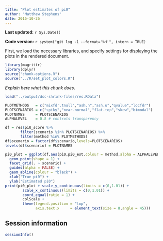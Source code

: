 ```yaml
---
title: "Plot estimates of pi0"
author: "Matthew Stephens"
date: 2015-10-26
---
```


**Last updated:** `r Sys.Date()`

**Code version:** `r system("git log -1 --format='%H'", intern = TRUE)`

First, we load the necessary libraries, and specify settings for
displaying the plots in the rendered document.

```r
library(magrittr)
library(dplyr)
source("chunk-options.R")
source("../R/set_plot_colors.R")
```

*Explain here what this chunk does.*

```r
load("../output/dsc-shrink-files/res.RData")

PLOTMETHODS   = c("mixfdr.tnull","ash.n","ash.u","qvalue","locfdr")
PLOTSCENARIOS = c("spiky","near-normal","flat-top","skew","bimodal")
PLOTNAMES     = PLOTSCENARIOS
ALPHALEVEL    = 0.8 # controls transparency

df = res$pi0_score %>% 
       filter(scenario %in% PLOTSCENARIOS) %>% 
       filter(method %in% PLOTMETHODS)
df$scenario = factor(df$scenario,levels=PLOTSCENARIOS)
levels(df$scenario) = PLOTNAMES

pi0_plot = ggplot(df,aes(pi0,pi0_est,colour = method,alpha = ALPHALEVEL)) +
  geom_point(shape = 1) +
  facet_grid(. ~ scenario) + 
  guides(alpha = FALSE) +
  geom_abline(colour = "black") +
  xlab("True pi0") +
  ylab("Estimated pi0") 
print(pi0_plot + scale_y_continuous(limits = c(0,1.01)) +
        scale_x_continuous(limits = c(0,1.01)) +
        coord_equal(ratio = 1) + 
        colScale + 
        theme(legend.position = "top",
              axis.text.x     = element_text(size = 8,angle = 45)))
```

## Session information

```r
sessionInfo()
```

